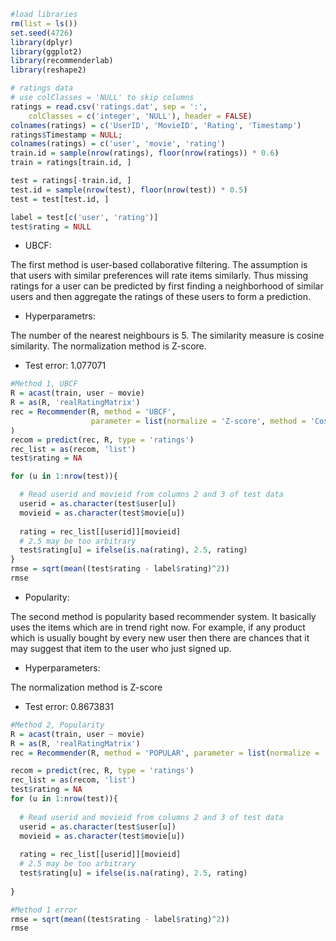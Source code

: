 

```{r include=FALSE}
#load libraries
rm(list = ls())
set.seed(4726)
library(dplyr)
library(ggplot2)
library(recommenderlab)  
library(reshape2)  
```

```{r include=FALSE}
# ratings data
# use colClasses = 'NULL' to skip columns
ratings = read.csv('ratings.dat', sep = ':', 
    colClasses = c('integer', 'NULL'), header = FALSE)
colnames(ratings) = c('UserID', 'MovieID', 'Rating', 'Timestamp')
ratings$Timestamp = NULL;
colnames(ratings) = c('user', 'movie', 'rating')
train.id = sample(nrow(ratings), floor(nrow(ratings)) * 0.6)
train = ratings[train.id, ]

test = ratings[-train.id, ]
test.id = sample(nrow(test), floor(nrow(test)) * 0.5)
test = test[test.id, ]

label = test[c('user', 'rating')]
test$rating = NULL
```



* UBCF:

The first method is user-based collaborative filtering. The assumption is that users with similar preferences will rate items similarly. Thus missing ratings for a user can be predicted by first finding a neighborhood of similar users and then aggregate the ratings of these users to form a prediction.

* Hyperparametrs:

The number of the nearest neighbours is 5. The similarity measure is cosine similarity. The normalization method is Z-score.

* Test error: 1.077071


```{r include=FALSE}
#Method 1, UBCF
R = acast(train, user ~ movie)
R = as(R, 'realRatingMatrix')
rec = Recommender(R, method = 'UBCF',
                  parameter = list(normalize = 'Z-score', method = 'Cosine', nn = 25)
)
recom = predict(rec, R, type = 'ratings') 
rec_list = as(recom, 'list')
test$rating = NA

for (u in 1:nrow(test)){

  # Read userid and movieid from columns 2 and 3 of test data
  userid = as.character(test$user[u])
  movieid = as.character(test$movie[u])
  
  rating = rec_list[[userid]][movieid]
  # 2.5 may be too arbitrary
  test$rating[u] = ifelse(is.na(rating), 2.5, rating)
}
rmse = sqrt(mean((test$rating - label$rating)^2))
rmse
```

* Popularity:

The second method is popularity based recommender system. It basically uses the items which are in trend right now. For example, if any product which is usually bought by every new user then there are chances that it may suggest that item to the user who just signed up.

* Hyperparameters:

The normalization method is Z-score

* Test error: 0.8673831



```{r echo=TRUE}
#Method 2, Popularity
R = acast(train, user ~ movie)
R = as(R, 'realRatingMatrix')
rec = Recommender(R, method = 'POPULAR', parameter = list(normalize = 'Z-score'))

recom = predict(rec, R, type = 'ratings') 
rec_list = as(recom, 'list')
test$rating = NA
for (u in 1:nrow(test)){
  
  # Read userid and movieid from columns 2 and 3 of test data
  userid = as.character(test$user[u])
  movieid = as.character(test$movie[u])
  
  rating = rec_list[[userid]][movieid]
  # 2.5 may be too arbitrary
  test$rating[u] = ifelse(is.na(rating), 2.5, rating)
  
}

#Method 1 error
rmse = sqrt(mean((test$rating - label$rating)^2))
rmse
```




